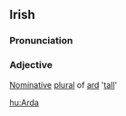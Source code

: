 ==Irish==
===Pronunciation===
{{IPA|[ˈɑːrdə]}}
===Adjective===
[[Nominative]] [[plural]] of [[ard]] '[[tall]]'

[[hu:Arda]]